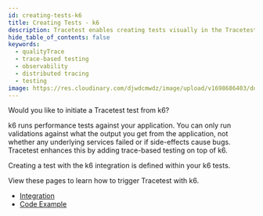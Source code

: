 ```yaml
---
id: creating-tests-k6
title: Creating Tests - k6
description: Tracetest enables creating tests visually in the Tracetest Web UI.
hide_table_of_contents: false
keywords:
  - qualityTrace
  - trace-based testing
  - observability
  - distributed tracing
  - testing
image: https://res.cloudinary.com/djwdcmwdz/image/upload/v1698686403/docs/Blog_Thumbnail_14_rsvkmo.jpg
---
```


Would you like to initiate a Tracetest test from k6?

k6 runs performance tests against your application. You can only run validations against what the output you get from the application, not whether any underlying services failed or if side-effects cause bugs. Tracetest enhances this by adding trace-based testing on top of k6.

Creating a test with the k6 integration is defined within your k6 tests.

View these pages to learn how to trigger Tracetest with k6.

- [Integration](/tools-and-integrations/k6)
- [Code Example](https://github.com/kubeshop/pokeshop/blob/master/test/k6/import-pokemon.js)
